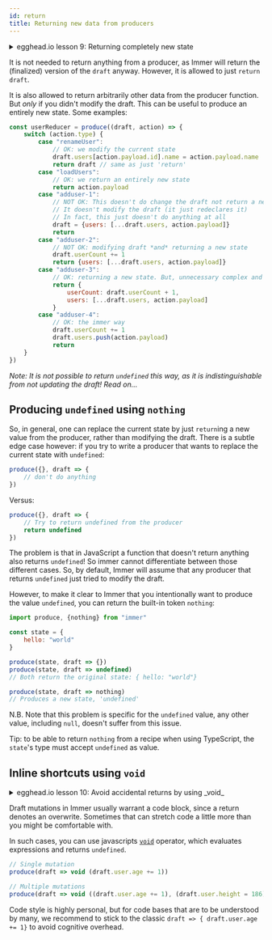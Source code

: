 ```yaml
---
id: return
title: Returning new data from producers
---
```


<center>
	<div
		data-ea-publisher="immerjs"
		data-ea-type="image"
		className="horizontal bordered"
	></div>
</center>
<details>
	<summary className="egghead-summary">
		egghead.io lesson 9: Returning completely new state
	</summary>
	<br />
	<div>
		<iframe
			width="760"
			height="427"
			scrolling="no"
			src="https://egghead.io/lessons/react-return-completely-new-state-from-an-immer-producer/embed"
		></iframe>
	</div>
	<a
		className="egghead-link"
		href="https://egghead.io/lessons/react-return-completely-new-state-from-an-immer-producer"
	>
		Hosted on egghead.io
	</a>
</details>

It is not needed to return anything from a producer, as Immer will return the (finalized) version of the `draft` anyway. However, it is allowed to just `return draft`.

It is also allowed to return arbitrarily other data from the producer function. But _only_ if you didn't modify the draft. This can be useful to produce an entirely new state. Some examples:

```javascript
const userReducer = produce((draft, action) => {
	switch (action.type) {
		case "renameUser":
			// OK: we modify the current state
			draft.users[action.payload.id].name = action.payload.name
			return draft // same as just 'return'
		case "loadUsers":
			// OK: we return an entirely new state
			return action.payload
		case "adduser-1":
			// NOT OK: This doesn't do change the draft not return a new state!
			// It doesn't modify the draft (it just redeclares it)
			// In fact, this just doesn't do anything at all
			draft = {users: [...draft.users, action.payload]}
			return
		case "adduser-2":
			// NOT OK: modifying draft *and* returning a new state
			draft.userCount += 1
			return {users: [...draft.users, action.payload]}
		case "adduser-3":
			// OK: returning a new state. But, unnecessary complex and expensive
			return {
				userCount: draft.userCount + 1,
				users: [...draft.users, action.payload]
			}
		case "adduser-4":
			// OK: the immer way
			draft.userCount += 1
			draft.users.push(action.payload)
			return
	}
})
```

_Note: It is not possible to return `undefined` this way, as it is indistinguishable from *not* updating the draft! Read on..._

## Producing `undefined` using `nothing`

So, in general, one can replace the current state by just `return`ing a new value from the producer, rather than modifying the draft. There is a subtle edge case however: if you try to write a producer that wants to replace the current state with `undefined`:

```javascript
produce({}, draft => {
	// don't do anything
})
```

Versus:

```javascript
produce({}, draft => {
	// Try to return undefined from the producer
	return undefined
})
```

The problem is that in JavaScript a function that doesn't return anything also returns `undefined`! So immer cannot differentiate between those different cases. So, by default, Immer will assume that any producer that returns `undefined` just tried to modify the draft.

However, to make it clear to Immer that you intentionally want to produce the value `undefined`, you can return the built-in token `nothing`:

```javascript
import produce, {nothing} from "immer"

const state = {
	hello: "world"
}

produce(state, draft => {})
produce(state, draft => undefined)
// Both return the original state: { hello: "world"}

produce(state, draft => nothing)
// Produces a new state, 'undefined'
```

N.B. Note that this problem is specific for the `undefined` value, any other value, including `null`, doesn't suffer from this issue.

Tip: to be able to return `nothing` from a recipe when using TypeScript, the `state`'s type must accept `undefined` as value.

## Inline shortcuts using `void`

<details>
	<summary className="egghead-summary">
		egghead.io lesson 10: Avoid accidental returns by using _void_
	</summary>
	<br />
	<div>
		<iframe
			width="760"
			height="427"
			scrolling="no"
			src="https://egghead.io/lessons/react-avoid-accidental-returns-of-new-state-by-using-the-void-keyword/embed"
		></iframe>
	</div>
	<a
		className="egghead-link"
		href="https://egghead.io/lessons/react-avoid-accidental-returns-of-new-state-by-using-the-void-keyword"
	>
		Hosted on egghead.io
	</a>
</details>

Draft mutations in Immer usually warrant a code block, since a return denotes an overwrite. Sometimes that can stretch code a little more than you might be comfortable with.

In such cases, you can use javascripts [`void`](https://developer.mozilla.org/en-US/docs/Web/JavaScript/Reference/Operators/void) operator, which evaluates expressions and returns `undefined`.

```javascript
// Single mutation
produce(draft => void (draft.user.age += 1))

// Multiple mutations
produce(draft => void ((draft.user.age += 1), (draft.user.height = 186)))
```

Code style is highly personal, but for code bases that are to be understood by many, we recommend to stick to the classic `draft => { draft.user.age += 1}` to avoid cognitive overhead.
